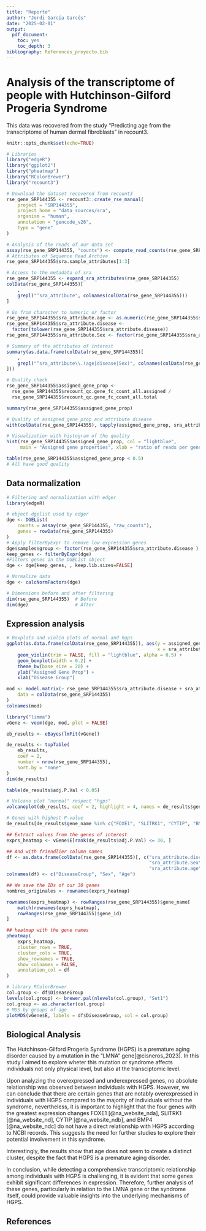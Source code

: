 ```yaml
---
title: "Reporte"
author: "Jordi García Garcés"
date: "2025-02-01"
output:
  pdf_document:
    toc: yes
    toc_depth: 3
bibliography: References_proyecto.bib
---
```


# Analysis of the transcriptome of people with Hutchinson-Gilford Progeria Syndrome

This data was recovered from the study "Predicting age from the transcriptome of human dermal fibroblasts" in recount3.

```r
knitr::opts_chunk$set(echo=TRUE)
```

```r
# Libraries
library("edgeR")
library("ggplot2")
library("pheatmap")
library("RColorBrewer")
library("recount3")
```

```r
# Download the dataset recovered from recount3
rse_gene_SRP144355 <- recount3::create_rse_manual(
    project = "SRP144355",
    project_home = "data_sources/sra",
    organism = "human",
    annotation = "gencode_v26",
    type = "gene"
)
```

```r
# Analysis of the reads of our data set
assay(rse_gene_SRP144355, "counts") <- compute_read_counts(rse_gene_SRP144355)
# Attributes of Sequence Read Archive 
rse_gene_SRP144355$sra.sample_attributes[1:3]
```

```r
# Access to the metadata of sra
rse_gene_SRP144355 <- expand_sra_attributes(rse_gene_SRP144355)
colData(rse_gene_SRP144355)[
    ,
    grepl("^sra_attribute", colnames(colData(rse_gene_SRP144355)))
]
```

```r
# Go from character to numeric or factor
rse_gene_SRP144355$sra_attribute.age <- as.numeric(rse_gene_SRP144355$sra_attribute.age)
rse_gene_SRP144355$sra_attribute.disease <- 
  factor(tolower(rse_gene_SRP144355$sra_attribute.disease))
rse_gene_SRP144355$sra_attribute.Sex <- factor(rse_gene_SRP144355$sra_attribute.Sex)
```

```r
# Summary of the attributes of interest
summary(as.data.frame(colData(rse_gene_SRP144355)[
    ,
    grepl("^sra_attribute\\.(age|disease|Sex)", colnames(colData(rse_gene_SRP144355)))
]))
```

```r
# Quality check 
rse_gene_SRP144355$assigned_gene_prop <- 
  rse_gene_SRP144355$recount_qc.gene_fc_count_all.assigned / 
  rse_gene_SRP144355$recount_qc.gene_fc_count_all.total

summary(rse_gene_SRP144355$assigned_gene_prop)
```

```r
# Quality of assigned_gene_prop and attribute disease 
with(colData(rse_gene_SRP144355), tapply(assigned_gene_prop, sra_attribute.disease, summary))
```

```r
# Visualization with histogram of the quality 
hist(rse_gene_SRP144355$assigned_gene_prop, col = "lightblue",
     main = "Assigned gene properties", xlab = "ratio of reads per gene")
```

```r
table(rse_gene_SRP144355$assigned_gene_prop < 0.5)
# All have good quality 
```

## Data normalization

```r
# Filtering and normalization with edger  
library(edgeR)

# object dgelist used by edger 
dge <- DGEList(
    counts = assay(rse_gene_SRP144355, "raw_counts"),
    genes = rowData(rse_gene_SRP144355)
)
# Apply filterByExpr to remove low expression genes
dge$samples$group <- factor(rse_gene_SRP144355$sra_attribute.disease )
keep_genes <- filterByExpr(dge)
#Filters genes in the DGEList object
dge <- dge[keep_genes, , keep.lib.sizes=FALSE]

# Normalize data
dge <- calcNormFactors(dge)

# Dimensions before and after filtering
dim(rse_gene_SRP144355)  # Before
dim(dge)                 # After
```

## Expression analysis

```r
# Boxplots and violin plots of normal and hgps
ggplot(as.data.frame(colData(rse_gene_SRP144355)), aes(y = assigned_gene_prop,
                                                       x = sra_attribute.disease)) +
    geom_violin(trim = FALSE, fill = "lightblue", alpha = 0.5) +  
    geom_boxplot(width = 0.2) +
    theme_bw(base_size = 20) +
    ylab("Assigned Gene Prop") +
    xlab("Disease Group")

```

```r
mod <- model.matrix(~ rse_gene_SRP144355$sra_attribute.disease + sra_attribute.Sex + assigned_gene_prop,
    data = colData(rse_gene_SRP144355)
)
colnames(mod)
```

```r
library("limma")
vGene <- voom(dge, mod, plot = FALSE)
```

```r
eb_results <- eBayes(lmFit(vGene))

de_results <- topTable(
    eb_results,
    coef = 2,
    number = nrow(rse_gene_SRP144355),
    sort.by = "none"
)
dim(de_results)
```

```r
table(de_results$adj.P.Val < 0.05)
```

```r
# Volcano plot "normal" respect "hgps"
volcanoplot(eb_results, coef = 2, highlight = 4, names = de_results$gene_name)
```

```r
# Genes with highest P-value
de_results[de_results$gene_name %in% c("FOXE1", "SLITRK1", "CYTIP", "BMP4"), ]
```

```r
## Extract values from the genes of interest
exprs_heatmap <- vGene$E[rank(de_results$adj.P.Val) <= 30, ]

## And with friendlier column names
df <- as.data.frame(colData(rse_gene_SRP144355)[, c("sra_attribute.disease",
                                                    "sra_attribute.Sex",
                                                    "sra_attribute.age")])
colnames(df) <- c("DiseaseGroup", "Sex", "Age")

```

```r
## We save the IDs of our 30 genes
nombres_originales <- rownames(exprs_heatmap)

rownames(exprs_heatmap) <- rowRanges(rse_gene_SRP144355)$gene_name[
    match(rownames(exprs_heatmap),
    rowRanges(rse_gene_SRP144355)$gene_id)
]

## heatmap with the gene names
pheatmap(
    exprs_heatmap,
    cluster_rows = TRUE,
    cluster_cols = TRUE,
    show_rownames = TRUE,
    show_colnames = FALSE,
    annotation_col = df
)
```

```r
# library RColorBrewer
col.group <- df$DiseaseGroup
levels(col.group) <- brewer.pal(nlevels(col.group), "Set1")
col.group <- as.character(col.group)
# MDS by groups of age 
plotMDS(vGene$E, labels = df$DiseaseGroup, col = col.group)

```

## Biological Analysis

The Hutchinson-Gilford Progeria Syndrome (HGPS) is a premature aging disorder caused by a mutation in the "LMNA" gene[@cisneros_2023]. In this study I aimed to explore wheter this mutation or syndrome affects individuals not only physical level, but also at the transciptomic level.

Upon analyzing the overexpressed and underexpressed genes, no absolute relationship was observed between individuals with HGPS. However, we can conclude that there are certain genes that are notably overexpressed in individuals with HGPS compared to the majority of individuals without the syndrome, nevertheless, it is important to highlight that the four genes with the greatest expression changes FOXE1 [@na_website_nda], SLITRK1 [@na_website_nd], CYTIP [@na_website_ndb], and BMP4 [@na_website_ndc] do not have a direct relationship with HGPS according to NCBI records. This suggests the need for further studies to explore their potential involvement in this syndrome.

Interestingly, the results show that age does not seem to create a distinct cluster, despite the fact that HGPS is a premature aging disorder.

In conclusion, while detecting a comprehensive transcriptomic relationship among individuals with HGPS is challenging, it is evident that some genes exhibit significant differences in expression. Therefore, further analysis of these genes, particularly in relation to the LMNA gene or the syndrome itself, could provide valuable insights into the underlying mechanisms of HGPS.


## References


